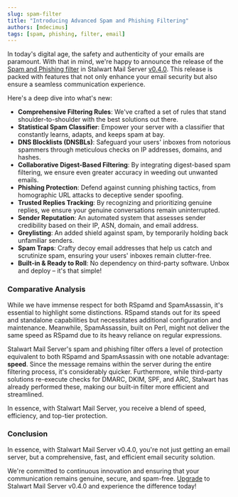 ```yaml
---
slug: spam-filter
title: "Introducing Advanced Spam and Phishing Filtering"
authors: [mdecimus]
tags: [spam, phishing, filter, email]
---
```


In today's digital age, the safety and authenticity of your emails are paramount. With that in mind, we're happy to announce the release of the [Spam and Phishing filter](/docs/spamfilter/overview) in Stalwart Mail Server [v0.4.0](https://github.com/stalwartlabs/mail-server/releases/tag/v0.4.0). This release is packed with features that not only enhance your email security but also ensure a seamless communication experience.

Here's a deep dive into what's new:

- **Comprehensive Filtering Rules**: We've crafted a set of rules that stand shoulder-to-shoulder with the best solutions out there.
- **Statistical Spam Classifier**: Empower your server with a classifier that constantly learns, adapts, and keeps spam at bay.
- **DNS Blocklists (DNSBLs)**: Safeguard your users' inboxes from notorious spammers through meticulous checks on IP addresses, domains, and hashes.
- **Collaborative Digest-Based Filtering**: By integrating digest-based spam filtering, we ensure even greater accuracy in weeding out unwanted emails.
- **Phishing Protection**: Defend against cunning phishing tactics, from homographic URL attacks to deceptive sender spoofing.
- **Trusted Replies Tracking**: By recognizing and prioritizing genuine replies, we ensure your genuine conversations remain uninterrupted.
- **Sender Reputation**: An automated system that assesses sender credibility based on their IP, ASN, domain, and email address.
- **Greylisting**: An added shield against spam, by temporarily holding back unfamiliar senders.
- **Spam Traps**: Crafty decoy email addresses that help us catch and scrutinize spam, ensuring your users' inboxes remain clutter-free.
- **Built-in & Ready to Roll**: No dependency on third-party software. Unbox and deploy – it's that simple!

### Comparative Analysis

While we have immense respect for both RSpamd and SpamAssassin, it's essential to highlight some distinctions. RSpamd stands out for its speed and standalone capabilities but necessitates additional configuration and maintenance. Meanwhile, SpamAssassin, built on Perl, might not deliver the same speed as RSpamd due to its heavy reliance on regular expressions.

Stalwart Mail Server's spam and phishing filter offers a level of protection equivalent to both RSpamd and SpamAssassin with one notable advantage: **speed**. Since the message remains within the server during the entire filtering process, it's considerably quicker. Furthermore, while third-party solutions re-execute checks for DMARC, DKIM, SPF, and ARC, Stalwart has already performed these, making our built-in filter more efficient and streamlined.

In essence, with Stalwart Mail Server, you receive a blend of speed, efficiency, and top-tier protection.

### Conclusion

In essence, with Stalwart Mail Server v0.4.0, you're not just getting an email server, but a comprehensive, fast, and efficient email security solution.

We're committed to continuous innovation and ensuring that your communication remains genuine, secure, and spam-free. [Upgrade](https://github.com/stalwartlabs/mail-server/blob/v0.4.0/UPGRADING.md) to Stalwart Mail Server v0.4.0 and experience the difference today!